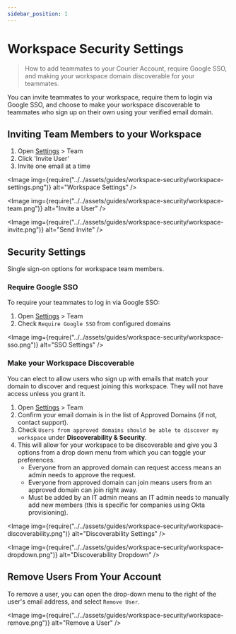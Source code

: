 ```yaml
---
sidebar_position: 1
---
```



# Workspace Security Settings

> How to add teammates to your Courier Account, require Google SSO, and making your workspace domain discoverable for your teammates.

You can invite teammates to your workspace, require them to login via Google SSO, and choose to make your workspace discoverable to teammates who sign up on their own using your verified email domain.

## Inviting Team Members to your Workspace

1. Open [Settings](https://app.courier.com/settings) > Team
2. Click 'Invite User'
3. Invite one email at a time

<Image img={require("../../assets/guides/workspace-security/workspace-settings.png")} alt="Workspace Settings" />

<Image img={require("../../assets/guides/workspace-security/workspace-team.png")} alt="Invite a User" />

<Image img={require("../../assets/guides/workspace-security/workspace-invite.png")} alt="Send Invite" />

## Security Settings

Single sign-on options for workspace team members.

### Require Google SSO

To require your teammates to log in via Google SSO:

1. Open [Settings](https://app.courier.com/settings) > Team
2. Check `Require Google SSO` from configured domains

<Image img={require("../../assets/guides/workspace-security/workspace-sso.png")} alt="SSO Settings" />

### Make your Workspace Discoverable

You can elect to allow users who sign up with emails that match your domain to discover and request joining this workspace. They will not have access unless you grant it.

1. Open [Settings](https://app.courier.com/settings) > Team
2. Confirm your email domain is in the list of Approved Domains (if not, contact support).
3. Check `Users from approved domains should be able to discover my workspace` under **Discoverability & Security**.
4. This will allow for your workspace to be discoverable and give you 3 options from a drop down menu from which you can toggle your preferences.
    - Everyone from an approved domain can request access means an admin needs to approve the request.
    - Everyone from approved domain can join means users from an approved domain can join right away.
    - Must be added by an IT admin means an IT admin needs to manually add new members (this is specific for companies using Okta provisioning).

<Image img={require("../../assets/guides/workspace-security/workspace-discoverability.png")} alt="Discoverability Settings" />

<Image img={require("../../assets/guides/workspace-security/workspace-dropdown.png")} alt="Discoverability Dropdown" />

## Remove Users From Your Account

To remove a user, you can open the drop-down menu to the right of the user's email address, and select `Remove User`.

<Image img={require("../../assets/guides/workspace-security/workspace-remove.png")} alt="Remove a User" />